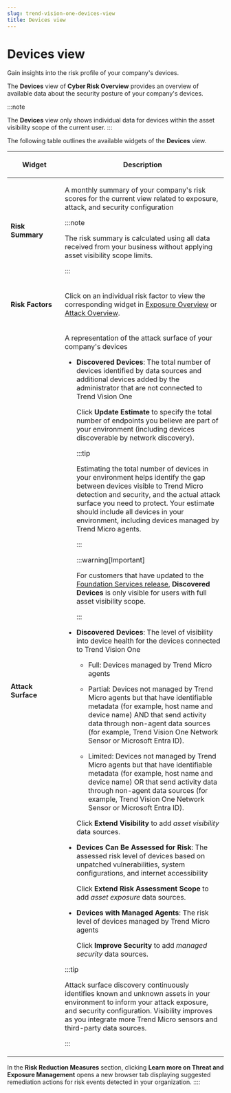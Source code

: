 ```yaml
---
slug: trend-vision-one-devices-view
title: Devices view
---
```

# Devices view

Gain insights into the risk profile of your company's devices.

The **Devices** view of **Cyber Risk Overview** provides an overview of available data about the security posture of your company's devices.

:::note

The **Devices** view only shows individual data for devices within the asset visibility scope of the current user.
:::

The following table outlines the available widgets of the **Devices** view.

<table>
<colgroup>
<col style="width: 25%" />
<col style="width: 75%" />
</colgroup>
<thead>
<tr>
<th><p>Widget</p></th>
<th><p>Description</p></th>
</tr>
</thead>
<tbody>
<tr>
<td><p><strong>Risk Summary</strong></p></td>
<td><p>A monthly summary of your company's risk scores for the current view related to exposure, attack, and security configuration</p>


:::note

<p>The risk summary is calculated using all data received from your business without applying asset visibility scope limits.</p>


:::

</td>
</tr>
<tr>
<td><p><strong>Risk Factors</strong></p></td>
<td><p>Click on an individual risk factor to view the corresponding widget in <a href="trend-vision-one-exposure-overview">Exposure Overview</a> or <a href="trend-vision-one-attack-overview">Attack Overview</a>.</p></td>
</tr>
<tr>
<td><p><strong>Attack Surface</strong></p></td>
<td><p>A representation of the attack surface of your company's devices</p>
<ul>
<li><p><strong>Discovered Devices</strong>: The total number of devices identified by data sources and additional devices added by the administrator that are not connected to Trend Vision One</p>
<p>Click <strong>Update Estimate</strong> to specify the total number of endpoints you believe are part of your environment (including devices discoverable by network discovery).</p>


:::tip

<p>Estimating the total number of devices in your environment helps identify the gap between devices visible to Trend Micro detection and security, and the actual attack surface you need to protect. Your estimate should include all devices in your environment, including devices managed by Trend Micro agents.</p>


:::


:::warning[Important]

<p>For customers that have updated to the <a href="trend-vision-one-update-foundation-services-release">Foundation Services release</a>, <strong>Discovered Devices</strong> is only visible for users with full asset visibility scope.</p>


:::

</li>
<li><p><strong>Discovered Devices</strong>: The level of visibility into device health for the devices connected to Trend Vision One</p>
<ul>
<li><p>Full: Devices managed by Trend Micro agents</p></li>
<li><p>Partial: Devices not managed by Trend Micro agents but that have identifiable metadata (for example, host name and device name) AND that send activity data through non-agent data sources (for example, Trend Vision One Network Sensor or Microsoft Entra ID).</p></li>
<li><p>Limited: Devices not managed by Trend Micro agents but that have identifiable metadata (for example, host name and device name) OR that send activity data through non-agent data sources (for example, Trend Vision One Network Sensor or Microsoft Entra ID).</p></li>
</ul>
<p>Click <strong>Extend Visibility</strong> to add <em>asset visibility</em> data sources.</p></li>
<li><p><strong>Devices Can Be Assessed for Risk</strong>: The assessed risk level of devices based on unpatched vulnerabilities, system configurations, and internet accessibility</p>
<p>Click <strong>Extend Risk Assessment Scope</strong> to add <em>asset exposure</em> data sources.</p></li>
<li><p><strong>Devices with Managed Agents</strong>: The risk level of devices managed by Trend Micro agents</p>
<p>Click <strong>Improve Security</strong> to add <em>managed security</em> data sources.</p></li>
</ul>


:::tip

<p>Attack surface discovery continuously identifies known and unknown assets in your environment to inform your attack exposure, and security configuration. Visibility improves as you integrate more Trend Micro sensors and third-party data sources.</p>


:::

</td>
</tr>
</tbody>
</table>

In the **Risk Reduction Measures** section, clicking **Learn more on Threat and Exposure Management** opens a new browser tab displaying suggested remediation actions for risk events detected in your organization.
::::
